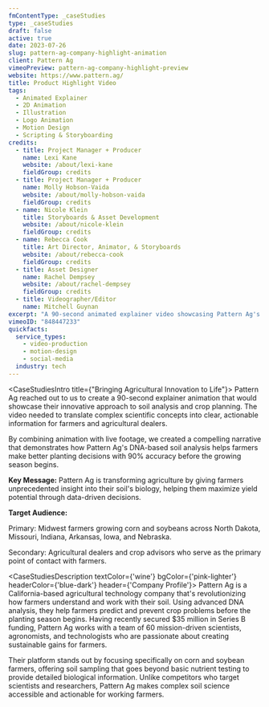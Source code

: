 ```yaml
---
fmContentType: _caseStudies
type: _caseStudies
draft: false
active: true
date: 2023-07-26
slug: pattern-ag-company-highlight-animation
client: Pattern Ag
vimeoPreview: pattern-ag-company-highlight-preview
website: https://www.pattern.ag/
title: Product Highlight Video
tags:
  - Animated Explainer
  - 2D Animation
  - Illustration
  - Logo Animation
  - Motion Design
  - Scripting & Storyboarding
credits:
  - title: Project Manager + Producer
    name: Lexi Kane
    website: /about/lexi-kane
    fieldGroup: credits
  - title: Project Manager + Producer
    name: Molly Hobson-Vaida
    website: /about/molly-hobson-vaida
    fieldGroup: credits
  - name: Nicole Klein
    title: Storyboards & Asset Development
    website: /about/nicole-klein
    fieldGroup: credits
  - name: Rebecca Cook
    title: Art Director, Animator, & Storyboards
    website: /about/rebecca-cook
    fieldGroup: credits
  - title: Asset Designer
    name: Rachel Dempsey
    website: /about/rachel-dempsey
    fieldGroup: credits
  - title: Videographer/Editor
    name: Mitchell Guynan
excerpt: "A 90-second animated explainer video showcasing Pattern Ag's innovative soil DNA analysis technology. "
vimeoID: "848447233"
quickfacts:
  service_types:
    - video-production
    - motion-design
    - social-media
  industry: tech
---
```




<CaseStudiesIntro title={"Bringing Agricultural Innovation to Life"}>
Pattern Ag reached out to us to create a 90-second explainer animation that would showcase their innovative approach to soil analysis and crop planning. The video needed to translate complex scientific concepts into clear, actionable information for farmers and agricultural dealers.

By combining animation with live footage, we created a compelling narrative that demonstrates how Pattern Ag's DNA-based soil analysis helps farmers make better planting decisions with 90% accuracy before the growing season begins.

**Key Message:**
Pattern Ag is transforming agriculture by giving farmers unprecedented insight into their soil's biology, helping them maximize yield potential through data-driven decisions.

**Target Audience:**

Primary: Midwest farmers growing corn and soybeans across North Dakota, Missouri, Indiana, Arkansas, Iowa, and Nebraska.

Secondary: Agricultural dealers and crop advisors who serve as the primary point of contact with farmers.
</CaseStudiesIntro>


<CaseStudiesDescription textColor={'wine'} bgColor={'pink-lighter'} headerColor={'blue-dark'} header={'Company Profile'}>
Pattern Ag is a California-based agricultural technology company that's revolutionizing how farmers understand and work with their soil. Using advanced DNA analysis, they help farmers predict and prevent crop problems before the planting season begins. Having recently secured $35 million in Series B funding, Pattern Ag works with a team of 60 mission-driven scientists, agronomists, and technologists who are passionate about creating sustainable gains for farmers.

Their platform stands out by focusing specifically on corn and soybean farmers, offering soil sampling that goes beyond basic nutrient testing to provide detailed biological information. Unlike competitors who target scientists and researchers, Pattern Ag makes complex soil science accessible and actionable for working farmers.
</CaseStudiesDescription>